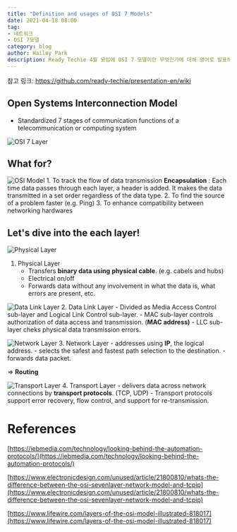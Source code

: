 ```yaml
---
title: "Definition and usages of OSI 7 Models"
date: 2021-04-18 08:00
tag:
- 네트워크
- OSI 7모델
category: blog
author: Hailey Park
description: Ready Techie 4월 모임에 OSI 7 모델이란 무엇인가에 대해 영어로 발표하였다.
---
```


참고 링크: https://github.com/ready-techie/presentation-en/wiki

## Open Systems Interconnection Model

- Standardized 7 stages of communication functions of a telecommunication or computing system

![OSI 7 Layer](https://i.pinimg.com/564x/13/28/fa/1328fad216c9b577ad274f5303513ea8--osi-model--layers.jpg)


## What for?

![OSI Model](https://base.imgix.net/files/base/ebm/electronicdesign/image/2019/04/electronicdesign_15724_0913wtdosipromo.png?auto=format&fit=crop&h=562.5&w=1000)
    1. To track the flow of data transmission
        **Encapsulation** : Each time data passes through each layer, a header is added. It makes the data transmitted in a set order regardless of the data type.
    2. To find the source of a problem faster (e.g. Ping)
    3. To enhance compatibility between networking hardwares


## Let's dive into the each layer!
    
![Physical Layer](https://www.lifewire.com/thmb/g2w4_fzKLA47R4wGCsJAYnQQDzw=/1500x0/filters:no_upscale():max_bytes(150000):strip_icc():format(webp)/layers-of-the-osi-model-illustrated-818017-finalv1-2-ct-ed94d33e885a41748071ca15289605c9.png)
1. Physical Layer
    - Transfers **binary data using** **physical cable**. (e.g. cabels and hubs)
    - Electrical on/off
    - Forwards data without any involvement in what the data is, what errors are present, etc.


![Data Link Layer](https://www.lifewire.com/thmb/zPGFUYqE7hR9f4EQpeh-DyGFqvc=/1500x0/filters:no_upscale():max_bytes(150000):strip_icc():format(webp)/layers-of-the-osi-model-illustrated-818017-finalv1-3-ct-9d3e1bf44a554e3db31f706201fc69f6.png)
2. Data Link Layer
    - Divided as Media Access Control sub-layer and Logical Link Control sub-layer.
    - MAC sub-layer controls authorization of data access and transmission. (**MAC address)**
    - LLC sub-layer cheks physical data transmission errors.


![Network Layer](https://www.lifewire.com/thmb/TSScK6WTSLEnjNToI1AwzBXZbYo=/1500x0/filters:no_upscale():max_bytes(150000):strip_icc():format(webp)/layers-of-the-osi-model-illustrated-818017-finalv1-4-ct-9ffde2c7142849819c3fcf5e305a242f.png)
3. Network Layer
    - addresses using **IP**, the logical address.
    - selects the safest and fastest path selection to the destination.
    - forwards data packet.

⇒ **Routing**


![Transport Layer](https://www.lifewire.com/thmb/intF9AgvkoWdF0Gjpv8axHvd2Gw=/1500x0/filters:no_upscale():max_bytes(150000):strip_icc():format(webp)/layers-of-the-osi-model-illustrated-818017-final-5-ct-373fc5a9edc74359819021555f37467d.png)
4. Transport Layer
    - delivers data across network connections by **transport protocols**. (TCP, UDP)
    - Transport protocols support error recovery, flow control, and support for re-transmission.

# References

[https://iebmedia.com/technology/looking-behind-the-automation-protocols/](https://iebmedia.com/technology/looking-behind-the-automation-protocols/)

[https://www.electronicdesign.com/unused/article/21800810/whats-the-difference-between-the-osi-sevenlayer-network-model-and-tcpip](https://www.electronicdesign.com/unused/article/21800810/whats-the-difference-between-the-osi-sevenlayer-network-model-and-tcpip)

[https://www.lifewire.com/layers-of-the-osi-model-illustrated-818017](https://www.lifewire.com/layers-of-the-osi-model-illustrated-818017)